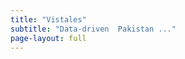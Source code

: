 ```yaml
---
title: "Vistales"
subtitle: "Data-driven  Pakistan ..."
page-layout: full
---
```


<style>
body{
  background-image: url("image.png");
  background-size: 100% 100%;
  background-repeat: no-repeat;
}

</style>
